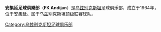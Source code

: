 {{Football club infobox
| clubname    = 安迪江
| image       = 
| fullname    = 安集延足球俱乐部
| nickname    = 
| founded     = 1964年
| ground      = Navro'z体育场<br /> [[乌兹别克斯坦|乌兹别克斯坦]], [[安集延|安集延]]
| capacity    = 17,500
| chairman    = 
| manager     = 
| league      = [[烏茲別克超級足球聯賽|烏茲別克超級足球聯賽]]
| season      = 2021
| position    = 烏茲超，第 13 位
| pattern_la1=_thindarkgreyhoops|pattern_b1=_thin_dark_grey_hoops|pattern_ra1=_thindarkgreyhoops
| leftarm1=0E3092|body1=0E3092|rightarm1=0E3092|shorts1=0E3092|socks1=0E3092
| pattern_la2=_thindarkgreyhoops|pattern_b2=_thin_dark_grey_hoops|pattern_ra2=_thindarkgreyhoops
| leftarm2=FFFFFF|body2=FFFFFF|rightarm2=FFFFFF|shorts2=ffffff|socks2=ffffff
}}
'''安集延足球俱樂部'''（'''FK Andijan'''）是[[乌兹别克斯坦|乌兹别克斯坦]]足球俱乐部，成立于1964年，位于[[安集延|安集延]]。属于乌兹别克斯坦顶级联赛球队。

{{足球會小作品}}
[[Category:乌兹别克斯坦足球俱乐部|Category:乌兹别克斯坦足球俱乐部]]